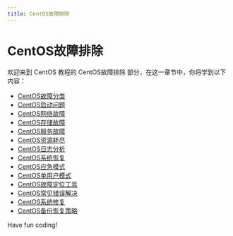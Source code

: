 ```yaml
---
title: CentOS故障排除
---
```


# CentOS故障排除

欢迎来到 CentOS 教程的 CentOS故障排除 部分，在这一章节中，你将学到以下内容：

- [CentOS故障分类](./0-centos-fault-classification.mdx)
- [CentOS启动问题](./1-centos-startup-problem.mdx)
- [CentOS网络故障](./2-centos-network-failure.mdx)
- [CentOS存储故障](./3-centos-storage-failure.mdx)
- [CentOS服务故障](./4-centos-service-failure.mdx)
- [CentOS资源耗尽](./5-centos-resource-exhaustion.mdx)
- [CentOS日志分析](./6-centos-log-analysis.mdx)
- [CentOS系统恢复](./7-centos-system-recovery.mdx)
- [CentOS应急模式](./8-centos-emergency-mode.mdx)
- [CentOS单用户模式](./9-centos-single-user-mode.mdx)
- [CentOS故障定位工具](./10-centos-fault-location-tool.mdx)
- [CentOS常见错误解决](./11-centos-common-error-solutions.mdx)
- [CentOS系统修复](./12-centos-system-repair.mdx)
- [CentOS备份恢复策略](./13-centos-backup-and-recovery-strategy.mdx)

Have fun coding!